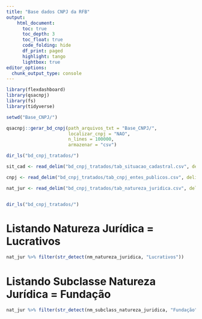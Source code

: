```yaml
---
title: "Base dados CNPJ da RFB"
output:
    html_document:
      toc: true
      toc_depth: 3
      toc_float: true
      code_folding: hide
      df_print: paged
      highlight: tango
      lightbox: true
editor_options: 
  chunk_output_type: console
---
```


```r
library(flexdashboard)
library(qsacnpj)
library(fs)
library(tidyverse)

setwd("Base_CNPJ/")

qsacnpj::gerar_bd_cnpj(path_arquivos_txt = "Base_CNPJ/",
                       localizar_cnpj = "NAO",
                       n_lines = 100000,
                       armazenar = "csv")

dir_ls("bd_cnpj_tratados/")

sit_cad <- read_delim("bd_cnpj_tratados/tab_situacao_cadastral.csv", delim = "#")

cnpj <- read_delim("bd_cnpj_tratados/tab_cnpj_entes_publicos.csv", delim = "#" )

nat_jur <- read_delim("bd_cnpj_tratados/tab_natureza_juridica.csv", delim = "#")



```

```r
dir_ls("bd_cnpj_tratados/")

```


# Listando Natureza Jurídica = Lucrativos

```r

nat_jur %>% filter(str_detect(nm_natureza_juridica, "Lucrativos"))


```

# Listando Subclasse Natureza Jurídica = Fundação

```r
nat_jur %>% filter(str_detect(nm_subclass_natureza_juridica, "Fundação"))
```

